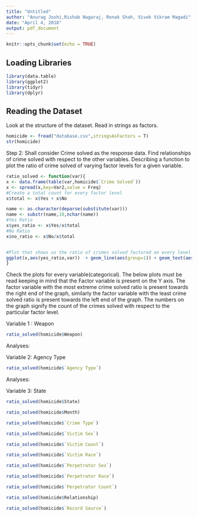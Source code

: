 ```yaml
---
title: "Untitled"
author: "Anurag Joshi,Rishab Nagaraj, Ronak Shah, Vivek Vikram Magadi"
date: "April 4, 2018"
output: pdf_document
---
```


```r
knitr::opts_chunk$set(echo = TRUE)
```

## Loading Libraries


```r
library(data.table)
library(ggplot2)
library(tidyr)
library(dplyr)

```

## Reading the Dataset
Look at the structure of the dataset. Read in strings as factors. 

```r
homicide <- fread("database.csv",stringsAsFactors = T)
str(homicide)
```
Step 2: Shall consider Crime solved as the response data. Find relationships of crime solved with respect to the other variables.
Describing a function to plot the ratio of crime solved of varying factor levels for a given variable.
```r
ratio_solved <- function(var){
x <- data.frame(table(var,homicide$`Crime Solved`))
x <- spread(x,key=Var2,value = Freq)
#Create a total count for every factor level
x$total <- x$Yes + x$No

name <- as.character(deparse(substitute(var)))
name <- substr(name,10,nchar(name))
#Yes Ratio
x$yes_ratio <- x$Yes/x$total
#No Ratio
x$no_ratio <- x$No/x$total


#Plot that shows us the ratio of crimes solved factored on every level
ggplot(x,aes(yes_ratio,var))  + geom_line(aes(group=1)) + geom_text(aes(label=x$Yes)) + ggtitle(paste("Crime Solved Ratio of",name,"Variable")) + scale_x_continuous(name = "Crime Solved Ratio") + scale_y_discrete(name=name)
}


```

Check the plots for every variable(categorical).
The below plots must be read keeping in mind that the Factor variable is present on the Y axis. The factor variable with the most extreme crime solved ratio is present towards the right end of the graph, similarly the factor variable with the least crime solved ratio is present towards the left end of the graph. The numbers on the graph signify the count of the crimes solved with respect to the particular factor level.

Variable 1 : Weapon
```r
ratio_solved(homicide$Weapon)
```
Analyses:


Variable 2: Agency Type
```r
ratio_solved(homicide$`Agency Type`)

```
Analyses:



Variable 3: State
```r
ratio_solved(homicide$State)
```

```r
ratio_solved(homicide$Month)
```

```r
ratio_solved(homicide$`Crime Type`)
```

```r
ratio_solved(homicide$`Victim Sex`)
```

```r
ratio_solved(homicide$`Victim Count`)
```

```r
ratio_solved(homicide$`Victim Race`)
```

```r
ratio_solved(homicide$`Perpetrator Sex`)
```

```r
ratio_solved(homicide$`Perpetrator Race`)
```

```r
ratio_solved(homicide$`Perpetrator Count`)
```

```r
ratio_solved(homicide$Relationship)
```

```r
ratio_solved(homicide$`Record Source`)
```

```r

```


